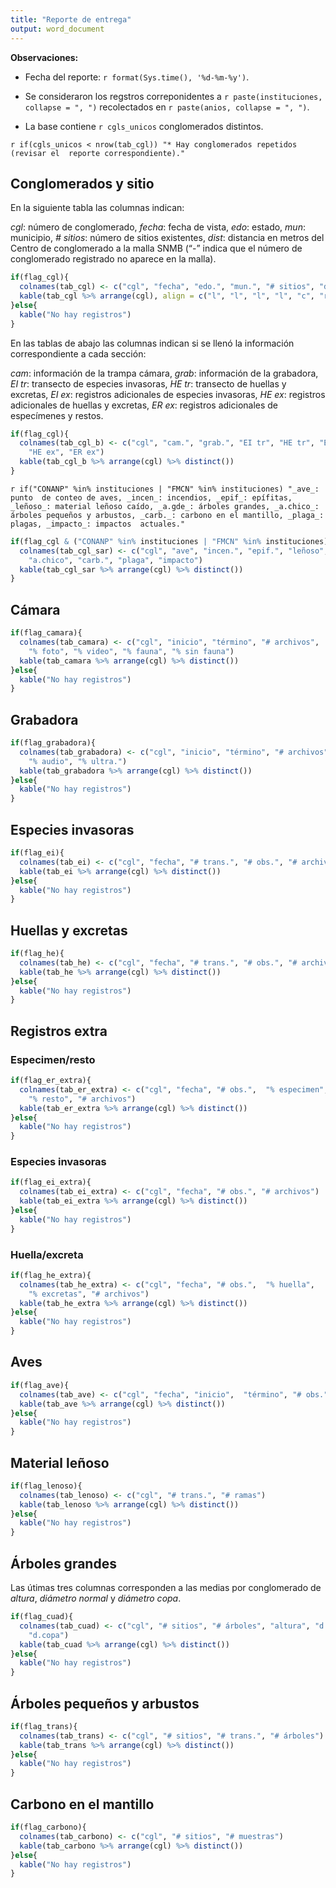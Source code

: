 ```yaml
---
title: "Reporte de entrega"
output: word_document
---
```



**Observaciones:** 

* Fecha del reporte: `r format(Sys.time(), '%d-%m-%y')`.

* Se consideraron los regstros correponidentes a 
  `r paste(instituciones, collapse = ", ")` recolectados en 
  `r paste(anios, collapse = ", ")`.

* La base contiene `r cgls_unicos` conglomerados distintos. 

`r if(cgls_unicos < nrow(tab_cgl)) "* Hay conglomerados repetidos (revisar el 
reporte correspondiente)."`

## Conglomerados y sitio
En la siguiente tabla las columnas indican:

_cgl_: número de conglomerado, _fecha_: fecha de vista, _edo_: estado, 
_mun_: municipio, _# sitios_: número de sitios existentes, _dist_: distancia en 
metros del Centro de conglomerado a la malla SNMB ("-" indica que el número de 
conglomerado registrado no aparece en la malla).  

```r
if(flag_cgl){
  colnames(tab_cgl) <- c("cgl", "fecha", "edo.", "mun.", "# sitios", "dist")
  kable(tab_cgl %>% arrange(cgl), align = c("l", "l", "l", "l", "c", "r"))
}else{
  kable("No hay registros")
} 
```

En las tablas de abajo las columnas indican si se llenó la información 
correspondiente a cada sección:

_cam_: información de la trampa cámara, _grab_: información de la grabadora, 
_EI tr_: transecto de especies invasoras, _HE tr_: transecto de huellas y 
excretas, _EI ex_: registros adicionales de especies invasoras, _HE ex_: 
registros adicionales de huellas y excretas, _ER ex_: registros adicionales de 
especímenes y restos.

```r
if(flag_cgl){
  colnames(tab_cgl_b) <- c("cgl", "cam.", "grab.", "EI tr", "HE tr", "EI ex", 
    "HE ex", "ER ex")
  kable(tab_cgl_b %>% arrange(cgl) %>% distinct())
}
```

`r if("CONANP" %in% instituciones | "FMCN" %in% instituciones) "_ave_: punto 
de conteo de aves, _incen_: incendios, _epif_: epífitas, _leñoso_: material
leñoso caído, _a.gde_: árboles grandes, _a.chico_: árboles pequeños y arbustos,
_carb._: carbono en el mantillo, _plaga_: plagas, _impacto_: impactos 
actuales."`

```r
if(flag_cgl & ("CONANP" %in% instituciones | "FMCN" %in% instituciones)){
  colnames(tab_cgl_sar) <- c("cgl", "ave", "incen.", "epif.", "leñoso", "a.gde", 
    "a.chico", "carb.", "plaga", "impacto")
  kable(tab_cgl_sar %>% arrange(cgl) %>% distinct())
}
```

## Cámara
```r
if(flag_camara){
  colnames(tab_camara) <- c("cgl", "inicio", "término", "# archivos", 
    "% foto", "% video", "% fauna", "% sin fauna")
  kable(tab_camara %>% arrange(cgl) %>% distinct())  
}else{
  kable("No hay registros")
}
```

## Grabadora
```r
if(flag_grabadora){
  colnames(tab_grabadora) <- c("cgl", "inicio", "término", "# archivos", 
    "% audio", "% ultra.")
  kable(tab_grabadora %>% arrange(cgl) %>% distinct())
}else{
  kable("No hay registros")
}
```

## Especies invasoras
```r
if(flag_ei){
  colnames(tab_ei) <- c("cgl", "fecha", "# trans.", "# obs.", "# archivos")
  kable(tab_ei %>% arrange(cgl) %>% distinct())  
}else{
  kable("No hay registros")
}
```


## Huellas y excretas

```r
if(flag_he){
  colnames(tab_he) <- c("cgl", "fecha", "# trans.", "# obs.", "# archivos")
  kable(tab_he %>% arrange(cgl) %>% distinct())  
}else{
  kable("No hay registros")
}
```

## Registros extra
### Especimen/resto

```r
if(flag_er_extra){
  colnames(tab_er_extra) <- c("cgl", "fecha", "# obs.",  "% especimen", 
    "% resto", "# archivos")
  kable(tab_er_extra %>% arrange(cgl) %>% distinct())  
}else{
  kable("No hay registros")
}
```

### Especies invasoras
```r
if(flag_ei_extra){
  colnames(tab_ei_extra) <- c("cgl", "fecha", "# obs.", "# archivos")
  kable(tab_ei_extra %>% arrange(cgl) %>% distinct())  
}else{
  kable("No hay registros")
}
```

### Huella/excreta

```r
if(flag_he_extra){
  colnames(tab_he_extra) <- c("cgl", "fecha", "# obs.",  "% huella", 
    "% excretas", "# archivos")
  kable(tab_he_extra %>% arrange(cgl) %>% distinct())  
}else{
  kable("No hay registros")
}
```

## Aves

```r
if(flag_ave){
  colnames(tab_ave) <- c("cgl", "fecha", "inicio",  "término", "# obs.")
  kable(tab_ave %>% arrange(cgl) %>% distinct())  
}else{
  kable("No hay registros")
}
```

## Material leñoso

```r
if(flag_lenoso){
  colnames(tab_lenoso) <- c("cgl", "# trans.", "# ramas")
  kable(tab_lenoso %>% arrange(cgl) %>% distinct())  
}else{
  kable("No hay registros")
}
```

## Árboles grandes 
Las útimas tres columnas corresponden a las medias por conglomerado de 
_altura_, _diámetro normal_ y _diámetro copa_.

```r
if(flag_cuad){
  colnames(tab_cuad) <- c("cgl", "# sitios", "# árboles", "altura", "d.normal",
    "d.copa")
  kable(tab_cuad %>% arrange(cgl) %>% distinct())  
}else{
  kable("No hay registros")
}
```

## Árboles pequeños y arbustos

```r
if(flag_trans){
  colnames(tab_trans) <- c("cgl", "# sitios", "# trans.", "# árboles")
  kable(tab_trans %>% arrange(cgl) %>% distinct())  
}else{
  kable("No hay registros")
}
```

## Carbono en el mantillo

```r
if(flag_carbono){
  colnames(tab_carbono) <- c("cgl", "# sitios", "# muestras")
  kable(tab_carbono %>% arrange(cgl) %>% distinct())  
}else{
  kable("No hay registros")
}
```

